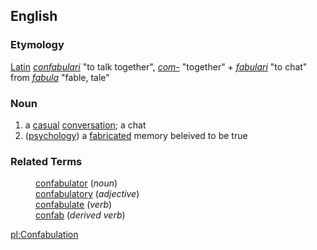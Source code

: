 ==English==
=== Etymology ===
[[Latin]] ''[[confabulari]]'' "to talk together", ''[[com-]]'' "together" + ''[[fabulari]]'' "to chat" from ''[[fabula]]'' "fable, tale"

=== Noun ===
# a [[casual]] [[conversation]]; a chat
# ([[psychology]]) a [[fabricated]] memory beleived to be true

=== Related Terms ===
:[[confabulator]] (''noun'')
:[[confabulatory]] (''adjective'')
:[[confabulate]] (''verb'')
:[[confab]] (''derived verb'')

[[pl:Confabulation]]